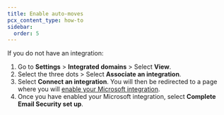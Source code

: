 ```yaml
---
title: Enable auto-moves
pcx_content_type: how-to
sidebar:
  order: 5
---
```


If you do not have an integration:

1. Go to **Settings** > **Integrated domains** > Select **View**.
2. Select the three dots > Select **Associate an integration**.
3. Select **Connect an integration**. You will then be redirected to a page where you will [enable your Microsoft integration](/cloudflare-one/email-security/setup/post-delivery-deployment/api/office365-api/#enable-microsoft-integration).
4. Once you have enabled your Microsoft integration, select **Complete Email Security set up**.